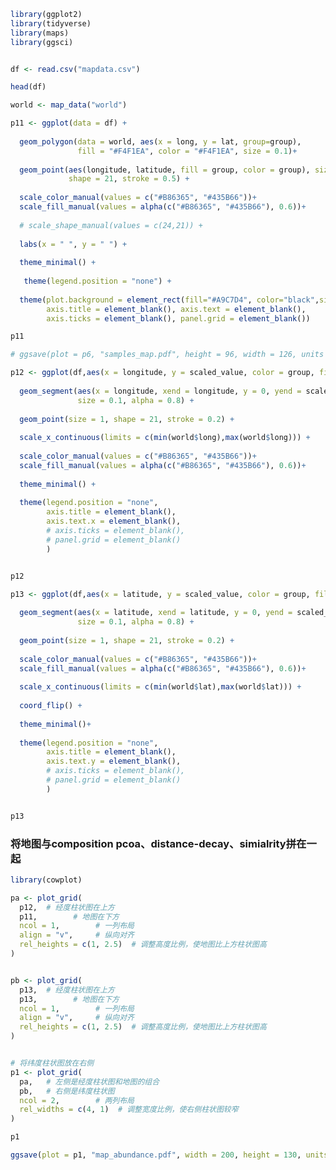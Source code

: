 

```{r}
library(ggplot2)
library(tidyverse)
library(maps)
library(ggsci)


df <- read.csv("mapdata.csv")

head(df)

world <- map_data("world")

p11 <- ggplot(data = df) + 
  
  geom_polygon(data = world, aes(x = long, y = lat, group=group), 
               fill = "#F4F1EA", color = "#F4F1EA", size = 0.1)+
  
  geom_point(aes(longitude, latitude, fill = group, color = group), size = 2,
             shape = 21, stroke = 0.5) +
  
  scale_color_manual(values = c("#B86365", "#435B66"))+
  scale_fill_manual(values = alpha(c("#B86365", "#435B66"), 0.6))+
  
  # scale_shape_manual(values = c(24,21)) +
  
  labs(x = " ", y = " ") +
  
  theme_minimal() +
  
   theme(legend.position = "none") +
  
  theme(plot.background = element_rect(fill="#A9C7D4", color="black",size = 0.25),
        axis.title = element_blank(), axis.text = element_blank(), 
        axis.ticks = element_blank(), panel.grid = element_blank())

p11

# ggsave(plot = p6, "samples_map.pdf", height = 96, width = 126, units = "mm")


```


```{r}

p12 <- ggplot(df,aes(x = longitude, y = scaled_value, color = group, fill = group)) +
  
  geom_segment(aes(x = longitude, xend = longitude, y = 0, yend = scaled_value),
               size = 0.1, alpha = 0.8) +
  
  geom_point(size = 1, shape = 21, stroke = 0.2) +
  
  scale_x_continuous(limits = c(min(world$long),max(world$long))) +
  
  scale_color_manual(values = c("#B86365", "#435B66"))+
  scale_fill_manual(values = alpha(c("#B86365", "#435B66"), 0.6))+
  
  theme_minimal() +
  
  theme(legend.position = "none", 
        axis.title = element_blank(), 
        axis.text.x = element_blank(),
        # axis.ticks = element_blank(), 
        # panel.grid = element_blank()
        )


p12

```

```{r}

p13 <- ggplot(df,aes(x = latitude, y = scaled_value, color = group, fill = group)) +
  
  geom_segment(aes(x = latitude, xend = latitude, y = 0, yend = scaled_value), 
               size = 0.1, alpha = 0.8) +
  
  geom_point(size = 1, shape = 21, stroke = 0.2) +
  
  scale_color_manual(values = c("#B86365", "#435B66"))+
  scale_fill_manual(values = alpha(c("#B86365", "#435B66"), 0.6))+
  
  scale_x_continuous(limits = c(min(world$lat),max(world$lat))) +
  
  coord_flip() +
  
  theme_minimal()+
  
  theme(legend.position = "none",
        axis.title = element_blank(),
        axis.text.y = element_blank(),
        # axis.ticks = element_blank(),
        # panel.grid = element_blank()
        )


p13

```

### 将地图与composition pcoa、distance-decay、simialrity拼在一起
```{r}

library(cowplot)

pa <- plot_grid(
  p12,  # 经度柱状图在上方
  p11,        # 地图在下方
  ncol = 1,        # 一列布局
  align = "v",     # 纵向对齐
  rel_heights = c(1, 2.5)  # 调整高度比例，使地图比上方柱状图高
)


pb <- plot_grid(
  p13,  # 经度柱状图在上方
  p13,        # 地图在下方
  ncol = 1,        # 一列布局
  align = "v",     # 纵向对齐
  rel_heights = c(1, 2.5)  # 调整高度比例，使地图比上方柱状图高
)


# 将纬度柱状图放在右侧
p1 <- plot_grid(
  pa,   # 左侧是经度柱状图和地图的组合
  pb,   # 右侧是纬度柱状图
  ncol = 2,        # 两列布局
  rel_widths = c(4, 1)  # 调整宽度比例，使右侧柱状图较窄
)

p1

ggsave(plot = p1, "map_abundance.pdf", width = 200, height = 130, units = "mm")


```


